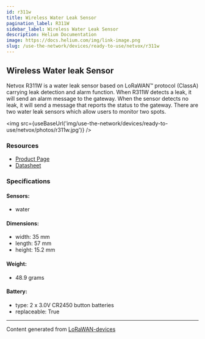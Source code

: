 ```yaml
---
id: r311w
title: Wireless Water Leak Sensor
pagination_label: R311W
sidebar_label: Wireless Water Leak Sensor
description: Helium Documentation
image: https://docs.helium.com/img/link-image.png
slug: /use-the-network/devices/ready-to-use/netvox/r311w
---
```



## Wireless Water leak Sensor

Netvox R311W is a water leak sensor based on LoRaWAN™ protocol (ClassA) carrying leak detection and
alarm function. When R311W detects a leak, it will send an alarm message to the gateway. When the
sensor detects no leak, it will send a message that reports the status to the gateway. There are two
water leak sensors which allow users to monitor two spots.

<img src={useBaseUrl('img/use-the-network/devices/ready-to-use/netvox/photos/r311w.jpg')} />

### Resources

- [Product Page](http://www.netvox.com.tw/product.asp?pro=R311W)
- [Datasheet](http://www.netvox.com.tw/um/R311W/R311Wdatasheet.pdf)

### Specifications

#### Sensors:

- water

#### Dimensions:

- width: 35 mm
- length: 57 mm
- height: 15.2 mm

#### Weight:

- 48.9 grams

#### Battery:

- type: 2 x 3.0V CR2450 button batteries
- replaceable: True

---

Content generated from [LoRaWAN-devices](https://github.com/TheThingsNetwork/lorawan-devices)
